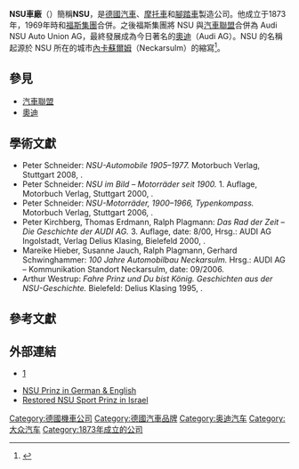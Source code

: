 {{Infobox company
| name           = NSU Motorenwerke AG
| logo           = Image:NSU_1960_Logo.svg
| logo_size      = 
| logo_alt       = 
| logo_caption   = 
| logo_padding   = 
| image          = 
| image_size     = 
| image_alt      = 
| image_caption  = 
| trading_name   = NSU
| native_name    = 
| native_name_lang =     
| romanized_name = 
| former_name    = 
| type           = 
| traded_as      = 
| ISIN           = 
| industry       =    [[汽車工業|汽車工業]]
| genre          =       
| fate           =    被[[福斯集團|福斯集團]]收購，併入[[汽車聯盟|汽車聯盟]]改組為[[奧迪|奧迪]] 
| predecessor    =       
| successor      =       
| founded        =       1873
| founder        =       Christian Schmidt
| defunct        =       1969
| hq_location    = 
| hq_location_city =  [[內卡蘇爾姆|內卡蘇爾姆]]
| hq_location_country =  [[德國|德國]]
| coordinates    = 
| num_locations  = 
| num_locations_year =   <!-- Year of num_locations data (when known) -->
| area_served    =       
| key_people     = 
| products       =     [[織布機|織布機]]、[[汽車|汽車]]、[[摩托車|摩托車]]、[[非機動車|非機動車]]
| brands         = 
| production     = 
| production_year =     
| services       = 
| parent         = 
| divisions      = 
| subsid         = 
| module         =      <!-- Used to embed other templates -->
| footnotes      = 
| intl           =      
| website        =      
}}

'''NSU車廠'''（{{Lang-en|'''NSU Motorenwerke'''}}）簡稱'''NSU'''，是[[德國|德國]][[汽車|汽車]]、[[摩托車|摩托車]]和[[腳踏車|腳踏車]]製造公司。他成立于1873年，1969年時和[[福斯集團|福斯集團]]合併。之後福斯集團將 NSU 與[[汽車聯盟|汽車聯盟]]合併為 Audi NSU Auto Union AG，最終發展成為今日著名的[[奧迪|奧迪]]（Audi AG）。NSU 的名稱起源於 NSU 所在的城市[[內卡蘇爾姆|內卡蘇爾姆]]（Neckarsulm）的縮寫<ref>{{Cite web|title = Die NSU-Firmengeschichte|url = http://www.zweirad-museum.de/nsu-museum/die-nsu-firmengeschichte.html|access-date = 1 January 2016|archive-date = 2017-08-05|archive-url = https://web.archive.org/web/20170805223219/http://www.zweirad-museum.de/nsu-museum/die-nsu-firmengeschichte.html}}</ref>。

== 參見 ==
* [[汽車聯盟|汽車聯盟]]
* [[奧迪|奧迪]]

== 學術文獻 ==
* Peter Schneider: ''NSU-Automobile 1905–1977.'' Motorbuch Verlag, Stuttgart 2008, {{ISBN|978-3-613-02867-8}}.
* Peter Schneider: ''NSU im Bild – Motorräder seit 1900.'' 1. Auflage, Motorbuch Verlag, Stuttgart 2000, {{ISBN|3-613-02063-7}}.
* Peter Schneider: ''NSU-Motorräder, 1900–1966, Typenkompass.'' Motorbuch Verlag, Stuttgart 2006, {{ISBN|3-613-02355-5}}.
* Peter Kirchberg, Thomas Erdmann, Ralph Plagmann: ''Das Rad der Zeit – Die Geschichte der AUDI AG.'' 3. Auflage, date: 8/00, Hrsg.: AUDI AG Ingolstadt, Verlag Delius Klasing, Bielefeld 2000, {{ISBN|3-7688-1011-9}}.
* Mareike Hieber, Susanne Jauch, Ralph Plagmann, Gerhard Schwinghammer: ''100 Jahre Automobilbau Neckarsulm.'' Hrsg.: AUDI AG – Kommunikation Standort Neckarsulm, date: 09/2006.
* Arthur Westrup: ''Fahre Prinz und Du bist König. Geschichten aus der NSU-Geschichte.'' Bielefeld: Delius Klasing 1995, {{ISBN|3-7688-0890-4}}.

== 參考文獻 ==
{{Reflist}}

== 外部連結 ==
* {{link-de| 德国自行车和摩托车博物馆|Deutsches Zweirad- und NSU-Museum}} [http://www.zweirad-museum.de]{{WebCite|url=https://www.webcitation.org/65DkL0X0Z?url=http://www.zweirad-museum.de/ |date=20120205081242 |dateformat=iso }}
* [https://web.archive.org/web/20170315082748/http://www.nsuprinz.com/ NSU Prinz in German & English]
* [https://web.archive.org/web/20150610200501/http://www.vignale-gamine.com/apps/forums/topics/show/2519562-keren-sahar-classic-car-museum-and-a-new-nsu-sport-prinz?next= Restored NSU Sport Prinz in Israel]

{{Audi}}
{{大众集团}}
{{Automotive industry in Germany}}
{{Authority control}}
[[Category:德國機車公司|Category:德國機車公司]]
[[Category:德國汽車品牌|Category:德國汽車品牌]]
[[Category:奥迪汽车|Category:奥迪汽车]]
[[Category:大众汽车|Category:大众汽车]]
[[Category:1873年成立的公司|Category:1873年成立的公司]]